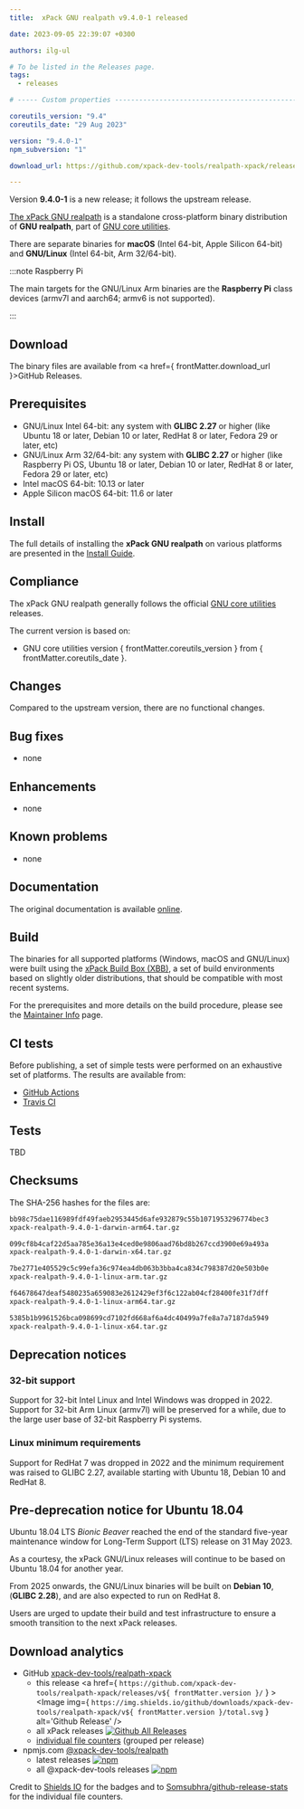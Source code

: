 ```yaml
---
title:  xPack GNU realpath v9.4.0-1 released

date: 2023-09-05 22:39:07 +0300

authors: ilg-ul

# To be listed in the Releases page.
tags:
  - releases

# ----- Custom properties -----------------------------------------------------

coreutils_version: "9.4"
coreutils_date: "29 Aug 2023"

version: "9.4.0-1"
npm_subversion: "1"

download_url: https://github.com/xpack-dev-tools/realpath-xpack/releases/tag/v9.4.0-1/

---
```


Version **9.4.0-1** is a new release; it follows the upstream release.

<!-- truncate -->


[The xPack GNU realpath](https://xpack.github.io/realpath/)
is a standalone cross-platform binary distribution of
**GNU realpath**, part of
[GNU core utilities](https://www.gnu.org/software/coreutils/).

There are separate binaries for
**macOS** (Intel 64-bit, Apple Silicon 64-bit)
and **GNU/Linux** (Intel 64-bit, Arm 32/64-bit).

:::note Raspberry Pi

The main targets for the GNU/Linux Arm
binaries are the **Raspberry Pi** class devices (armv7l and aarch64;
armv6 is not supported).

:::

## Download

The binary files are available from <a href={ frontMatter.download_url }>GitHub Releases</a>.

## Prerequisites

- GNU/Linux Intel 64-bit: any system with **GLIBC 2.27** or higher
  (like Ubuntu 18 or later, Debian 10 or later, RedHat 8 or later,
  Fedora 29 or later, etc)
- GNU/Linux Arm 32/64-bit: any system with **GLIBC 2.27** or higher
  (like Raspberry Pi OS, Ubuntu 18 or later, Debian 10 or later, RedHat 8 or later,
  Fedora 29 or later, etc)
- Intel macOS 64-bit: 10.13 or later
- Apple Silicon macOS 64-bit: 11.6 or later

## Install

The full details of installing the **xPack GNU realpath** on various platforms
are presented in the [Install Guide](/docs/install/).

## Compliance

The xPack GNU realpath generally follows the official
[GNU core utilities](https://ftp.gnu.org/gnu/coreutils/) releases.

The current version is based on:

- GNU core utilities version { frontMatter.coreutils_version }
from { frontMatter.coreutils_date }.

## Changes

Compared to the upstream version, there are no functional changes.

## Bug fixes

- none

## Enhancements

- none

## Known problems

- none

## Documentation

The original documentation is available
[online](https://www.gnu.org/software/coreutils/manual/).

## Build

The binaries for all supported platforms
(Windows, macOS and GNU/Linux) were built using the
[xPack Build Box (XBB)](https://xpack.github.io/xbb/), a set
of build environments based on slightly older distributions, that should be
compatible with most recent systems.

For the prerequisites and more details on the build procedure, please see the
[Maintainer Info](/docs/maintainer-info/) page.

## CI tests

Before publishing, a set of simple tests were performed on an exhaustive
set of platforms. The results are available from:

- [GitHub Actions](https://github.com/xpack-dev-tools/realpath-xpack/actions/)
- [Travis CI](https://app.travis-ci.com/github/xpack-dev-tools/realpath-xpack/builds/)

## Tests

TBD

## Checksums

The SHA-256 hashes for the files are:

```txt
bb98c75dae116989fdf49faeb2953445d6afe932879c55b1071953296774bec3
xpack-realpath-9.4.0-1-darwin-arm64.tar.gz

099cf8b4caf22d5aa785e36a13e4ced0e9806aad76bd8b267ccd3900e69a493a
xpack-realpath-9.4.0-1-darwin-x64.tar.gz

7be2771e405529c5c99efa36c974ea4db063b3bba4ca834c798387d20e503b0e
xpack-realpath-9.4.0-1-linux-arm.tar.gz

f64678647deaf5480235a659083e2612429ef3f6c122ab04cf28400fe31f7dff
xpack-realpath-9.4.0-1-linux-arm64.tar.gz

5385b1b9961526bca098699cd7102fd668af6a4dc40499a7fe8a7a7187da5949
xpack-realpath-9.4.0-1-linux-x64.tar.gz

```

## Deprecation notices

### 32-bit support

Support for 32-bit Intel Linux and Intel Windows was
dropped in 2022. Support for 32-bit Arm Linux (armv7l) will be preserved
for a while, due to the large user base of 32-bit Raspberry Pi systems.

### Linux minimum requirements

Support for RedHat 7 was dropped in 2022 and the
minimum requirement was raised to GLIBC 2.27, available starting
with Ubuntu 18, Debian 10 and RedHat 8.

## Pre-deprecation notice for Ubuntu 18.04

Ubuntu 18.04 LTS _Bionic Beaver_ reached the end of the standard five-year
maintenance window for Long-Term Support (LTS) release on 31 May 2023.

As a courtesy, the xPack GNU/Linux releases will continue to be based on
Ubuntu 18.04 for another year.

From 2025 onwards, the GNU/Linux binaries will be built on **Debian 10**,
(**GLIBC 2.28**), and are also expected to run on RedHat 8.

Users are urged to update their build and test infrastructure to
ensure a smooth transition to the next xPack releases.

## Download analytics

- GitHub [xpack-dev-tools/realpath-xpack](https://github.com/xpack-dev-tools/realpath-xpack/)
  - this release <a href={ `https://github.com/xpack-dev-tools/realpath-xpack/releases/v${ frontMatter.version }/` } ><Image img={ `https://img.shields.io/github/downloads/xpack-dev-tools/realpath-xpack/v${ frontMatter.version }/total.svg` } alt='Github Release' /></a>
  - all xPack releases [![Github All Releases](https://img.shields.io/github/downloads/xpack-dev-tools/realpath-xpack/total.svg)](https://github.com/xpack-dev-tools/realpath-xpack/releases/)
  - [individual file counters](https://somsubhra.github.io/github-release-stats/?username=xpack-dev-tools&repository=realpath-xpack) (grouped per release)
- npmjs.com [@xpack-dev-tools/realpath](https://www.npmjs.com/package/@xpack-dev-tools/realpath)
  - latest releases [![npm](https://img.shields.io/npm/dw/@xpack-dev-tools/realpath.svg)](https://www.npmjs.com/package/@xpack-dev-tools/realpath/)
  - all @xpack-dev-tools releases [![npm](https://img.shields.io/npm/dt/@xpack-dev-tools/realpath.svg)](https://www.npmjs.com/package/@xpack-dev-tools/realpath/)

Credit to [Shields IO](https://shields.io) for the badges and to
[Somsubhra/github-release-stats](https://github.com/Somsubhra/github-release-stats)
for the individual file counters.
